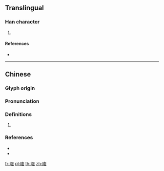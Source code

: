 {{character info/new}}
==Translingual==

===Han character===
{{Han char|rn=170|rad=阜|as=10|sn=13|four=74211|canj=NLKMM|ids=⿰阝⿱左左}}

# {{defn|Han|sort=阜10}}

====References====
* {{Han ref|kx=1358.110|dkj=41776|dj=1862.130|hdz=64150.010|uh=9693|ud=38547|bh=E0D2|bd=57554}}

----

==Chinese==
{{zh-forms}}

===Glyph origin===
{{Han etym}}

===Pronunciation===
{{zh-pron
|m=duò,huī
|c=to5,fai1
|mc=y
|oc=y
|cat=
}}
{{zh-attn-split}}

===Definitions===
{{zh-hanzi}}

# {{rfdef|zh}}

===References===
* {{R:twedu|B05553}}
* {{R:yue:mfccd}}

[[fr:隓]]
[[pl:隓]]
[[th:隓]]
[[zh:隓]]